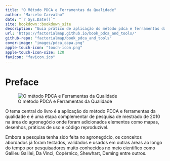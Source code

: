 ```yaml
--- 
title: "O Método PDCA e Ferramentas da Qualidade"
author: "Marcelo Carvalho"
date: "`r Sys.Date()`"
site: bookdown::bookdown_site
description: "Guia prático de aplicação do método pdca e ferramentas da qualidade"
url: 'https://factorialmap.github.io/book_pdca_and_tools/'
github-repo: "factorialmap/book_pdca_and_tools"
cover-image: "images/pdca_capa.png"
apple-touch-icon: "touch-icon.png"
apple-touch-icon-size: 120
favicon: "favicon.ico"
---
```



# Preface {-}

<p align="center">![O método PDCA e Ferramentas da Qualidade](images/pdca_capa.png)</p>

O tema central do livro é a aplicação do método PDCA e ferramentas da qualidade e é uma etapa complementar de pesquisa de mestrado de 2010 na área do agronegócio onde foram adicionados elementos como mapas, desenhos, práticas de uso e código reproduzível.

Embora a pesquisa tenha sido feita no agronegócio, os conceitos abordados já foram testados, validados e usados em outras áreas ao longo do tempo por pesquisadores muito conhecidos no meio científico como Galileu Galilei, Da Vinci, Copérnico, Shewhart, Deming entre outros.

